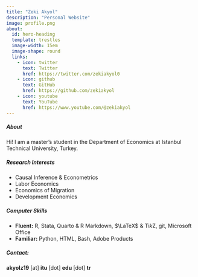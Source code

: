 ```yaml
---
title: "Zeki Akyol"
description: "Personal Website"
image: profile.png
about:
  id: hero-heading
  template: trestles
  image-width: 15em
  image-shape: round
  links:
    - icon: twitter
      text: Twitter
      href: https://twitter.com/zekiakyol0
    - icon: github
      text: GitHub
      href: https://github.com/zekiakyol
    - icon: youtube
      text: YouTube
      href: https://www.youtube.com/@zekiakyol
---
```


:::{#hero-heading}
##### **About**

Hi! I am a master’s student in the Department of Economics at Istanbul Technical University, Turkey.

##### **Research Interests**

- Causal Inference & Econometrics
- Labor Economics
- Economics of Migration
- Development Economics

##### **Computer Skills**

- **Fluent:** R, Stata, Quarto & R Markdown, $\LaTeX$ & Ti*k*Z, git, Microsoft Office
- **Familiar:** Python, HTML, Bash, Adobe Products

##### **Contact:**

**akyolz19** [at] **itu** [dot] **edu** [dot] **tr**
:::